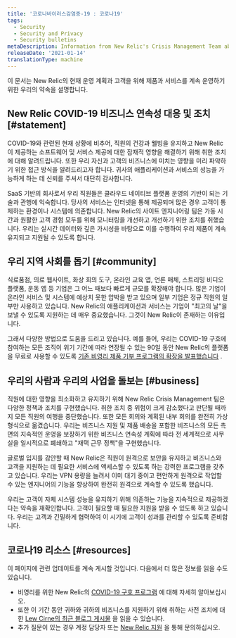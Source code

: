 ```yaml
---
title: '코로나바이러스감염증-19 : 코로나19'
tags:
  - Security
  - Security and Privacy
  - Security bulletins
metaDescription: Information from New Relic's Crisis Management Team about COVID-19 (also known as novel coronavirus).
releaseDate: '2021-01-14'
translationType: machine
---
```


이 문서는 New Relic의 현재 운영 계획과 고객을 위해 제품과 서비스를 계속 운영하기 위한 우리의 약속을 설명합니다.

## New Relic COVID-19 비즈니스 연속성 대응 및 조치 [#statement]

COVID-19와 관련된 현재 상황에 비추어, 직원의 건강과 웰빙을 유지하고 New Relic이 제공하는 소프트웨어 및 서비스 제공에 대한 잠재적 영향을 해결하기 위해 취한 조치에 대해 알려드립니다. 또한 우리 자신과 고객의 비즈니스에 미치는 영향을 미리 파악하기 위한 접근 방식을 알려드리고자 합니다. 귀사의 애플리케이션과 서비스의 성능을 가능하게 하는 데 신뢰를 주셔서 대단히 감사합니다.

SaaS 기반의 회사로서 우리 직원들은 클라우드 네이티브 플랫폼 운영의 기반이 되는 기술과 관행에 익숙합니다. 당사의 서비스는 인터넷을 통해 제공되며 많은 경우 고객이 통제하는 환경이나 시스템에 의존합니다. New Relic의 사이트 엔지니어링 팀은 가동 시간과 원활한 고객 경험 모두를 위해 모니터링을 개선하고 개선하기 위한 조치를 취했습니다. 우리는 실시간 데이터와 깊은 가시성을 바탕으로 이를 수행하여 우리 제품이 계속 유지되고 지원될 수 있도록 합니다.

## 우리 지역 사회를 돕기 [#community]

식료품점, 의료 웹사이트, 화상 회의 도구, 온라인 교육 앱, 언론 매체, 스트리밍 비디오 플랫폼, 운동 앱 등 기업은 그 어느 때보다 빠르게 규모를 확장해야 합니다. 많은 기업이 온라인 서비스 및 시스템에 예상치 못한 압박을 받고 있으며 일부 기업은 정규 직원의 일부만 사용하고 있습니다. New Relic의 애플리케이션과 서비스는 기업이 "최고의 날"을 보낼 수 있도록 지원하는 데 매우 중요했습니다. 그것이 New Relic이 존재하는 이유입니다.

그래서 다양한 방법으로 도움을 드리고 있습니다. 예를 들어, 우리는 COVID-19 구호에 참여하는 모든 조직이 위기 기간에 따라 연장될 수 있는 90일 동안 New Relic의 플랫폼을 무료로 사용할 수 있도록 [기존 비영리 제품 기부 프로그램의 확장을 발표했습니다](https://blog.newrelic.com/product-news/new-relic-covid-19-relief-program/) .

## 우리의 사람과 우리의 사업을 돌보는 [#business]

직원에 대한 영향을 최소화하고 유지하기 위해 New Relic Crisis Management 팀은 다양한 정책과 조치를 구현했습니다. 취한 조치 중 위험이 크게 감소했다고 판단될 때까지 모든 직원의 여행을 중단했습니다. 또한 모든 회의와 계획된 내부 회의를 완전히 가상 형식으로 옮겼습니다. 우리는 비즈니스 지원 및 제품 배송을 포함한 비즈니스의 모든 측면의 지속적인 운영을 보장하기 위한 비즈니스 연속성 계획에 따라 전 세계적으로 사무실을 일시적으로 폐쇄하고 "재택 근무 정책"을 구현했습니다.

글로벌 입지를 감안할 때 New Relic은 직원이 원격으로 보안을 유지하고 비즈니스와 고객을 지원하는 데 필요한 서비스에 액세스할 수 있도록 하는 강력한 프로그램을 갖추고 있습니다. 우리는 VPN 용량을 늘려서 이미 대기 중이고 편안하게 원격으로 작업할 수 있는 엔지니어의 기능을 향상하여 완전히 원격으로 계속할 수 있도록 했습니다.

우리는 고객이 자체 시스템 성능을 유지하기 위해 의존하는 기능을 지속적으로 제공하겠다는 약속을 재확인합니다. 고객이 필요할 때 필요한 지원을 받을 수 있도록 하고 있습니다. 우리는 고객과 긴밀하게 협력하여 이 시기에 고객이 성과를 관리할 수 있도록 준비합니다.

## 코로나19 리소스 [#resources]

이 페이지에 관련 업데이트를 계속 게시할 것입니다. 다음에서 더 많은 정보를 읽을 수도 있습니다.

* 비영리를 위한 New Relic의 [COVID-19 구호 프로그램](https://blog.newrelic.com/product-news/new-relic-covid-19-relief-program/) 에 대해 자세히 알아보십시오.
* 또한 이 기간 동안 귀하와 귀하의 비즈니스를 지원하기 위해 취하는 사전 조치에 대한 [Lew Cirne의 최근 블로그 게시물](https://blog.newrelic.com/product-news/message-to-new-relic-customers-covid-19-support/) 을 읽을 수 있습니다.
* 추가 질문이 있는 경우 계정 담당자 또는 [New Relic 지원](https://support.newrelic.com) 을 통해 문의하십시오.
